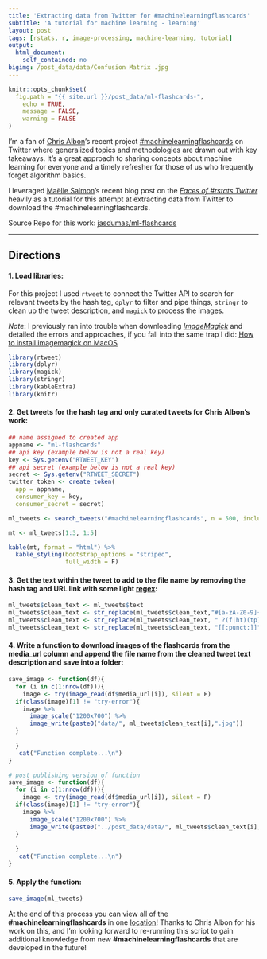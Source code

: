 ```yaml
---
title: 'Extracting data from Twitter for #machinelearningflashcards'
subtitle: 'A tutorial for machine learning - learning'
layout: post
tags: [rstats, r, image-processing, machine-learning, tutorial]
output: 
  html_document: 
    self_contained: no
bigimg: /post_data/data/Confusion Matrix .jpg
---
```


```r
knitr::opts_chunk$set(
  fig.path = "{{ site.url }}/post_data/ml-flashcards-",
	echo = TRUE,
	message = FALSE,
	warning = FALSE
)
```

I'm a fan of [Chris Albon](https://chrisalbon.com/)'s recent project [#machinelearningflashcards](https://twitter.com/hashtag/machinelearningflashcards?src=hash) on Twitter where generalized topics and methodologies are drawn out with key takeaways. It's a great approach to sharing concepts about machine learning for everyone and a timely refresher for those of us who frequently forget algorithm basics.

I leveraged [Maëlle Salmon](https://github.com/maelle)'s recent blog post on the [*Faces of #rstats Twitter*](http://www.masalmon.eu/2017/03/19/facesofr/) heavily as a tutorial for this attempt at extracting data from Twitter to download the #machinelearningflashcards.

Source Repo for this work: [jasdumas/ml-flashcards](https://github.com/jasdumas/ml-flashcards)

___

## Directions

#### 1. Load libraries:

For this project I used `rtweet` to connect the Twitter API to search for relevant tweets by the hash tag, `dplyr` to filter and pipe things, `stringr` to clean up the tweet description, and `magick` to process the images. 

*Note*: I previously ran into trouble when downloading [*ImageMagick*](https://www.imagemagick.org/script/index.php) and detailed the errors and approaches, if you fall into the same trap I did: [How to install imagemagick on MacOS](https://gist.github.com/jasdumas/29caf5a9ce0104aa6bf14183ee1e3cd8)
```r
library(rtweet)
library(dplyr)
library(magick)
library(stringr)
library(kableExtra)
library(knitr)
```

#### 2. Get tweets for the hash tag and only curated tweets for Chris Albon's work: 

```r
## name assigned to created app
appname <- "ml-flashcards"
## api key (example below is not a real key)
key <- Sys.getenv("RTWEET_KEY")
## api secret (example below is not a real key)
secret <- Sys.getenv("RTWEET_SECRET")
twitter_token <- create_token(
  app = appname,
  consumer_key = key,
  consumer_secret = secret)
```


```r
ml_tweets <- search_tweets("#machinelearningflashcards", n = 500, include_rts = FALSE, token = twitter_token) %>% filter(screen_name == 'chrisalbon')
```

```r
mt <- ml_tweets[1:3, 1:5]

kable(mt, format = "html") %>%
  kable_styling(bootstrap_options = "striped", 
                full_width = F) 
```

#### 3. Get the text within the tweet to add to the file name by removing the hash tag and URL link with some light [regex](https://en.wikipedia.org/wiki/Regular_expression): 
```r
ml_tweets$clean_text <- ml_tweets$text
ml_tweets$clean_text <- str_replace(ml_tweets$clean_text,"#[a-zA-Z0-9]{1,}", "") # remove the hashtag
ml_tweets$clean_text <- str_replace(ml_tweets$clean_text, " ?(f|ht)(tp)(s?)(://)(.*)[.|/](.*)", "") # remove the url link
ml_tweets$clean_text <- str_replace(ml_tweets$clean_text, "[[:punct:]]", "") # remove punctuation
```

#### 4. Write a function to download images of the flashcards from the media_url column and append the file name from the cleaned tweet text description and save into a folder:

```r
save_image <- function(df){
  for (i in c(1:nrow(df))){
    image <- try(image_read(df$media_url[i]), silent = F)
  if(class(image)[1] != "try-error"){
    image %>%
      image_scale("1200x700") %>%
      image_write(paste0("data/", ml_tweets$clean_text[i],".jpg"))
  }
 
  }
   cat("Function complete...\n")
}
```

```r
# post publishing version of function
save_image <- function(df){
  for (i in c(1:nrow(df))){
    image <- try(image_read(df$media_url[i]), silent = F)
  if(class(image)[1] != "try-error"){
    image %>%
      image_scale("1200x700") %>%
      image_write(paste0("../post_data/data/", ml_tweets$clean_text[i],".jpg"))
  }
 
  }
   cat("Function complete...\n")
}
```

#### 5. Apply the function:
```r
save_image(ml_tweets)
```

At the end of this process you can view all of the **#machinelearningflashcards** in one [location](https://github.com/jasdumas/ml-flashcards/tree/master/data)! Thanks to Chris Albon for his work on this, and I'm looking forward to re-running this script to gain additional knowledge from new **#machinelearningflashcards** that are developed in the future! 


